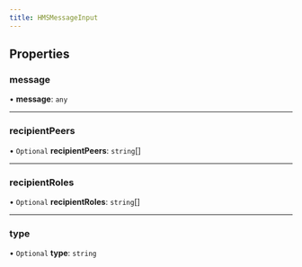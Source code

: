 ```yaml
---
title: HMSMessageInput
---
```


## Properties

### message

• **message**: `any`

---

### recipientPeers

• `Optional` **recipientPeers**: `string`[]

---

### recipientRoles

• `Optional` **recipientRoles**: `string`[]

---

### type

• `Optional` **type**: `string`
